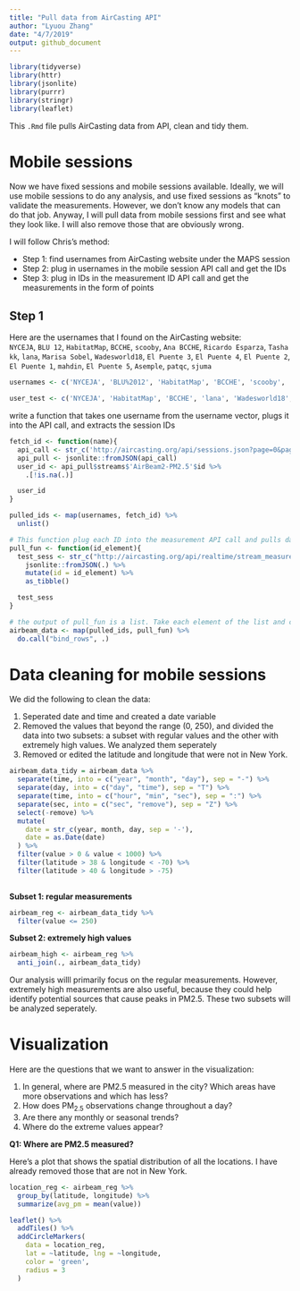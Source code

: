 ```yaml
---
title: "Pull data from AirCasting API"
author: "Lyuou Zhang"
date: "4/7/2019"
output: github_document
---
```


```r
library(tidyverse)
library(httr)
library(jsonlite)
library(purrr)
library(stringr)
library(leaflet)
```

This `.Rmd` file pulls AirCasting data from API, clean and tidy them.

# Mobile sessions

Now we have fixed sessions and mobile sessions available. Ideally, we will use mobile sessions to do any analysis, and use fixed sessions as "knots" to validate the measurements. However, we don't know any models that can do that job. Anyway, I will pull data from mobile sessions first and see what they look like. I will also remove those that are obviously wrong.

I will follow Chris's method:  
  
*  Step 1: find usernames from AirCasting website under the MAPS session
*  Step 2: plug in usernames in the mobile session API call and get the IDs
*  Step 3: plug in IDs in the measurement ID API call and get the measurements in the form of points

## Step 1

Here are the usernames that I found on the AirCasting website:  
`NYCEJA`, `BLU 12`, `HabitatMap`, `BCCHE`, `scooby`, `Ana BCCHE`, `Ricardo Esparza`, `Tasha kk`, `lana`, `Marisa Sobel`, `Wadesworld18`, `El Puente 3`, `El Puente 4`, `El Puente 2`, `El Puente 1`, `mahdin`, `El Puente 5`, `Asemple`, `patqc`, `sjuma`

```r
usernames <- c('NYCEJA', 'BLU%2012', 'HabitatMap', 'BCCHE', 'scooby', 'Ana%20BCCHE', 'Ricardo%20Esparza', 'Tasha%20kk', 'lana', 'Marisa%20Sobel', 'Wadesworld18', 'El%20Puente%201', 'El%20Puente%202', 'El%20Puente%203', 'El%20Puente%204', 'El%20Puente%205', 'mahdin', 'Asemple', 'patqc', 'sjuma')

user_test <- c('NYCEJA', 'HabitatMap', 'BCCHE', 'lana', 'Wadesworld18', 'patqc')

```

write a function that takes one username from the username vector, plugs it into the  API call, and extracts the session IDs

```r
fetch_id <- function(name){
  api_call <- str_c('http://aircasting.org/api/sessions.json?page=0&page_size=500&q[measurements]=true&q[time_from]=0&q[time_to]=2552648500&q[usernames]=', name)
  api_pull <- jsonlite::fromJSON(api_call)
  user_id <- api_pull$streams$'AirBeam2-PM2.5'$id %>% 
    .[!is.na(.)]

  user_id
}

pulled_ids <- map(usernames, fetch_id) %>% 
  unlist()

```

```r

# This function plug each ID into the measurement API call and pulls data using that ID
pull_fun <- function(id_element){
  test_sess <- str_c("http://aircasting.org/api/realtime/stream_measurements.json/?end_date=2281550369000&start_date=0&stream_ids[]=",id_element) %>% 
    jsonlite::fromJSON(.) %>% 
    mutate(id = id_element) %>% 
    as_tibble()

  test_sess
}

# the output of pull_fun is a list. Take each element of the list and combine them into a tibble
airbeam_data <- map(pulled_ids, pull_fun) %>% 
  do.call("bind_rows", .)
```

# Data cleaning for mobile sessions

We did the following to clean the data:

1.  Seperated date and time and created a date variable 
2.  Removed the values that beyond the range (0, 250), and divided the data into two subsets: a subset with regular values and the other with extremely high values. We analyzed them seperately
3.  Removed or edited the latitude and longitude that were not in New York. 

```r

airbeam_data_tidy = airbeam_data %>% 
  separate(time, into = c("year", "month", "day"), sep = "-") %>% 
  separate(day, into = c("day", "time"), sep = "T") %>% 
  separate(time, into = c("hour", "min", "sec"), sep = ":") %>% 
  separate(sec, into = c("sec", "remove"), sep = "Z") %>% 
  select(-remove) %>% 
  mutate(
    date = str_c(year, month, day, sep = '-'),
    date = as.Date(date)
  ) %>% 
  filter(value > 0 & value < 1000) %>% 
  filter(latitude > 38 & longitude < -70) %>% 
  filter(latitude > 40 & longitude > -75)
  

```

**Subset 1: regular measurements**

```r
airbeam_reg <- airbeam_data_tidy %>% 
  filter(value <= 250)

```

**Subset 2: extremely high values**

```r
airbeam_high <- airbeam_reg %>% 
  anti_join(., airbeam_data_tidy)


```


Our analysis willl primarily focus on the regular measurements. However, extremely high measurements are also useful, because they could help identify potential sources that cause peaks in PM2.5. These two subsets will be analyzed seperately.

# Visualization

Here are the questions that we want to answer in the visualization:

1.  In general, where are PM2.5 measured in the city? Which areas have more observations and which has less?  
2.  How does PM~2.5~ observations change throughout a day?
3.  Are there any monthly or seasonal trends?
4.  Where do the extreme values appear?

**Q1: Where are PM2.5 measured?**

Here's a plot that shows the spatial distribution of all the locations. I have already removed those that are not in New York.

```r
location_reg <- airbeam_reg %>% 
  group_by(latitude, longitude) %>% 
  summarize(avg_pm = mean(value)) 

leaflet() %>% 
  addTiles() %>% 
  addCircleMarkers(
    data = location_reg,
    lat = ~latitude, lng = ~longitude,
    color = 'green',
    radius = 3
  )

```

   

